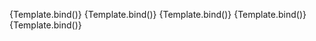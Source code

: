 
<Meta
	title="Components/InputText/Length"
	component={VvInputText}
	args={defaultArgs}
	argTypes={argTypes}
/>

<Canvas>
	<Story
		name="Maxlength"
		play={defaultTest}
		args={{
			maxlength: 5
		}}>
		{Template.bind()}
	</Story>
</Canvas>

<Canvas>
	<Story
		name="Minlength"
		play={defaultTest}
		args={{
			minlength: 5
		}}>
		{Template.bind()}
	</Story>
</Canvas>

<Canvas>
	<Story
		name="Count"
		play={defaultTest}
		args={{
			count: true,
			minlength: 100
		}}>
		{Template.bind()}
	</Story>
</Canvas>

<Canvas>
	<Story
		name="Limit"
		play={defaultTest}
		args={{
			count: 'limit',
			maxlength: 100
		}}>
		{Template.bind()}
	</Story>
</Canvas>

<Canvas>
	<Story
		name="Countdown"
		play={defaultTest}
		args={{
			count: 'countdown',
			maxlength: 100
		}}>
		{Template.bind()}
	</Story>
</Canvas>

